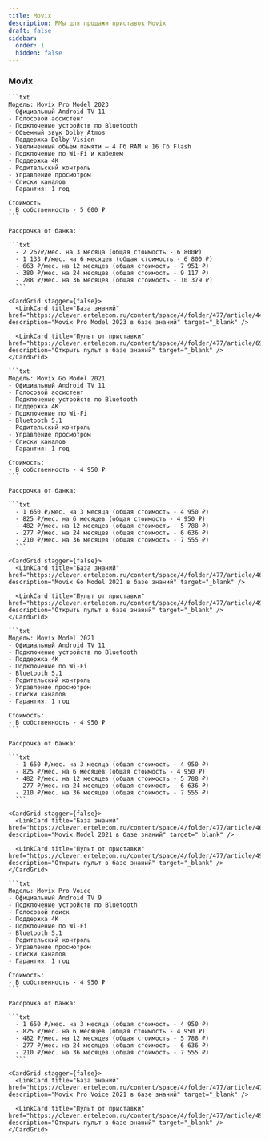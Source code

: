 ```yaml
---
title: Movix
description: РМы для продажи приставок Movix
draft: false
sidebar:
  order: 1
  hidden: false
---
```



<CardGrid stagger={false}>
  <LinkCard title="Города с рассрочкой" href="https://clever.ertelecom.ru/content/space/4/folder/635/article/13578/page/0" description="Список городов с доступной рассрочкой в базе знаний" target="_blank" />

  <LinkCard title="Оформление рассрочки" href="https://clever.ertelecom.ru/content/space/4/folder/635/article/13578/page/8" description="Инструкция по оформлению рассрочки в базе знаний" target="_blank" />
</CardGrid>

<LinkCard title="Все приставки" href="https://clever.ertelecom.ru/content/space/4/article/8943" description="Открыть список приставок в базе знаний" target="_blank" />

### Movix

<Tabs>
  <TabItem label="Pro Model 2023">

    ```txt
    Модель: Movix Pro Model 2023
    - Официальный Android TV 11
    - Голосовой ассистент
    - Подключение устройств по Bluetooth
    - Объемный звук Dolby Atmos
    - Поддержка Dolby Vision
    - Увеличенный объем памяти – 4 Гб RAM и 16 Гб Flash
    - Подключение по Wi-Fi и кабелем
    - Поддержка 4К
    - Родительский контроль
    - Управление просмотром
    - Списки каналов
    - Гарантия: 1 год

    Стоимость
    - В собственность - 5 600 ₽
    ```

    Рассрочка от банка:

    ```txt
      - 2 267₽/мес. на 3 месяца (общая стоимость - 6 800₽)
      - 1 133 ₽/мес. на 6 месяцев (общая стоимость - 6 800 ₽)
      - 663 ₽/мес. на 12 месяцев (общая стоимость - 7 951 ₽)
      - 380 ₽/мес. на 24 месяцев (общая стоимость - 9 117 ₽)
      - 288 ₽/мес. на 36 месяцев (общая стоимость - 10 379 ₽)
      ```

    <CardGrid stagger={false}>
      <LinkCard title="База знаний" href="https://clever.ertelecom.ru/content/space/4/folder/477/article/4424" description="Movix Pro Model 2023 в базе знаний" target="_blank" />

      <LinkCard title="Пульт от приставки" href="https://clever.ertelecom.ru/content/space/4/folder/477/article/6947" description="Открыть пульт в базе знаний" target="_blank" />
    </CardGrid>
  </TabItem>

  <TabItem label="Go Model 2021">

    ```txt
    Модель: Movix Go Model 2021
    - Официальный Android TV 11
    - Голосовой ассистент
    - Подключение устройств по Bluetooth
    - Поддержка 4К
    - Подключение по Wi-Fi
    - Bluetooth 5.1
    - Родительский контроль
    - Управление просмотром
    - Списки каналов
    - Гарантия: 1 год

    Стоимость:
    - В собственность - 4 950 ₽
    ```

    Рассрочка от банка:

    ```txt
      - 1 650 ₽/мес. на 3 месяца (общая стоимость - 4 950 ₽)
      - 825 ₽/мес. на 6 месяцев (общая стоимость - 4 950 ₽)
      - 482 ₽/мес. на 12 месяцев (общая стоимость - 5 788 ₽)
      - 277 ₽/мес. на 24 месяцев (общая стоимость - 6 636 ₽)
      - 210 ₽/мес. на 36 месяцев (общая стоимость - 7 555 ₽)
      ```

    <CardGrid stagger={false}>
      <LinkCard title="База знаний" href="https://clever.ertelecom.ru/content/space/4/folder/477/article/4621" description="Movix Go Model 2021 в базе знаний" target="_blank" />

      <LinkCard title="Пульт от приставки" href="https://clever.ertelecom.ru/content/space/4/folder/477/article/4951" description="Открыть пульт в базе знаний" target="_blank" />
    </CardGrid>
  </TabItem>

  <TabItem label="Model 2021">

    ```txt
    Модель: Movix Model 2021
    - Официальный Android TV 11
    - Подключение устройств по Bluetooth
    - Поддержка 4К
    - Подключение по Wi-Fi
    - Bluetooth 5.1
    - Родительский контроль
    - Управление просмотром
    - Списки каналов
    - Гарантия: 1 год

    Стоимость:
    - В собственность - 4 950 ₽
    ```

    Рассрочка от банка:

    ```txt
      - 1 650 ₽/мес. на 3 месяца (общая стоимость - 4 950 ₽)
      - 825 ₽/мес. на 6 месяцев (общая стоимость - 4 950 ₽)
      - 482 ₽/мес. на 12 месяцев (общая стоимость - 5 788 ₽)
      - 277 ₽/мес. на 24 месяцев (общая стоимость - 6 636 ₽)
      - 210 ₽/мес. на 36 месяцев (общая стоимость - 7 555 ₽)
      ```

    <CardGrid stagger={false}>
      <LinkCard title="База знаний" href="https://clever.ertelecom.ru/content/space/4/folder/477/article/4655" description="Movix Model 2021 в базе знаний" target="_blank" />

      <LinkCard title="Пульт от приставки" href="https://clever.ertelecom.ru/content/space/4/folder/477/article/4951" description="Открыть пульт в базе знаний" target="_blank" />
    </CardGrid>
  </TabItem>

  <TabItem label="Pro Voice">

    ```txt
    Модель: Movix Pro Voice
    - Официальный Android TV 9
    - Подключение устройств по Bluetooth
    - Голосовой поиск
    - Поддержка 4К
    - Подключение по Wi-Fi
    - Bluetooth 5.1
    - Родительский контроль
    - Управление просмотром
    - Списки каналов
    - Гарантия: 1 год

    Стоимость:
    - В собственность - 4 950 ₽
    ```

    Рассрочка от банка:

    ```txt
      - 1 650 ₽/мес. на 3 месяца (общая стоимость - 4 950 ₽)
      - 825 ₽/мес. на 6 месяцев (общая стоимость - 4 950 ₽)
      - 482 ₽/мес. на 12 месяцев (общая стоимость - 5 788 ₽)
      - 277 ₽/мес. на 24 месяцев (общая стоимость - 6 636 ₽)
      - 210 ₽/мес. на 36 месяцев (общая стоимость - 7 555 ₽)
      ```

    <CardGrid stagger={false}>
      <LinkCard title="База знаний" href="https://clever.ertelecom.ru/content/space/4/folder/477/article/4717" description="Movix Pro Voice 2021 в базе знаний" target="_blank" />

      <LinkCard title="Пульт от приставки" href="https://clever.ertelecom.ru/content/space/4/folder/477/article/4964" description="Открыть пульт в базе знаний" target="_blank" />
    </CardGrid>
  </TabItem>
</Tabs>
